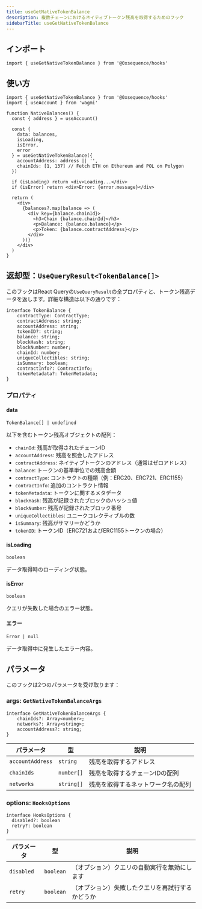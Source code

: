```yaml
---
title: useGetNativeTokenBalance
description: 複数チェーンにおけるネイティブトークン残高を取得するためのフック
sidebarTitle: useGetNativeTokenBalance
---
```


## インポート

```tsx
import { useGetNativeTokenBalance } from '@0xsequence/hooks'
```

## 使い方

```tsx
import { useGetNativeTokenBalance } from '@0xsequence/hooks'
import { useAccount } from 'wagmi'

function NativeBalances() {
  const { address } = useAccount()
  
  const {
    data: balances,
    isLoading,
    isError,
    error
  } = useGetNativeTokenBalance({
    accountAddress: address || '',
    chainIds: [1, 137] // Fetch ETH on Ethereum and POL on Polygon
  })

  if (isLoading) return <div>Loading...</div>
  if (isError) return <div>Error: {error.message}</div>

  return (
    <div>
      {balances?.map(balance => (
        <div key={balance.chainId}>
          <h3>Chain {balance.chainId}</h3>
          <p>Balance: {balance.balance}</p>
          <p>Token: {balance.contractAddress}</p>
        </div>
      ))}
    </div>
  )
}
```

## 返却型：`UseQueryResult<TokenBalance[]>`
このフックはReact Queryの`UseQueryResult`の全プロパティと、トークン残高データを返します。詳細な構造は以下の通りです：

```tsx
interface TokenBalance {
    contractType: ContractType;
    contractAddress: string;
    accountAddress: string;
    tokenID?: string;
    balance: string;
    blockHash: string;
    blockNumber: number;
    chainId: number;
    uniqueCollectibles: string;
    isSummary: boolean;
    contractInfo?: ContractInfo;
    tokenMetadata?: TokenMetadata;
}
```

### プロパティ

#### data
`TokenBalance[] | undefined`

以下を含むトークン残高オブジェクトの配列：
- `chainId`: 残高が取得されたチェーンID
- `accountAddress`: 残高を照会したアドレス
- `contractAddress`: ネイティブトークンのアドレス（通常はゼロアドレス）
- `balance`: トークンの基準単位での残高金額
- `contractType`: コントラクトの種類（例：ERC20、ERC721、ERC1155）
- `contractInfo`: 追加のコントラクト情報
- `tokenMetadata`: トークンに関するメタデータ
- `blockHash`: 残高が記録されたブロックのハッシュ値
- `blockNumber`: 残高が記録されたブロック番号
- `uniqueCollectibles`: ユニークコレクティブルの数
- `isSummary`: 残高がサマリーかどうか
- `tokenID`: トークンID（ERC721およびERC1155トークンの場合）

#### isLoading
`boolean`

データ取得時のローディング状態。

#### isError
`boolean`

クエリが失敗した場合のエラー状態。

#### エラー
`Error | null`

データ取得中に発生したエラー内容。

## パラメータ
このフックは2つのパラメータを受け取ります：

### args: `GetNativeTokenBalanceArgs`

```tsx
interface GetNativeTokenBalanceArgs {
    chainIds?: Array<number>;
    networks?: Array<string>;
    accountAddress?: string;
}
```

| パラメータ            | 型          | 説明                |
| ---------------- | ---------- | ----------------- |
| `accountAddress` | `string`   | 残高を取得するアドレス       |
| `chainIds`       | `number[]` | 残高を取得するチェーンIDの配列  |
| `networks`       | `string[]` | 残高を取得するネットワーク名の配列 |

### options: `HooksOptions`

```tsx
interface HooksOptions {
  disabled?: boolean
  retry?: boolean
}
```

| パラメータ      | 型         | 説明                       |
| ---------- | --------- | ------------------------ |
| `disabled` | `boolean` | （オプション）クエリの自動実行を無効にします   |
| `retry`    | `boolean` | （オプション）失敗したクエリを再試行するかどうか |